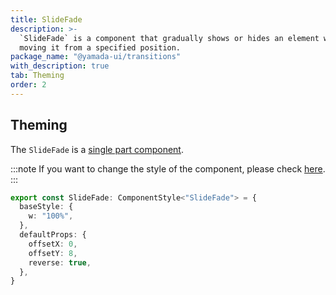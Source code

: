 ```yaml
---
title: SlideFade
description: >-
  `SlideFade` is a component that gradually shows or hides an element while
  moving it from a specified position.
package_name: "@yamada-ui/transitions"
with_description: true
tab: Theming
order: 2
---
```


## Theming

The `SlideFade` is a [single part component](/styled-system/theming/component-styles#single-part-components).

:::note
If you want to change the style of the component, please check [here](/styled-system/theming/customize-theme#changing-the-style-of-components).
:::

```ts
export const SlideFade: ComponentStyle<"SlideFade"> = {
  baseStyle: {
    w: "100%",
  },
  defaultProps: {
    offsetX: 0,
    offsetY: 8,
    reverse: true,
  },
}
```

